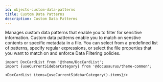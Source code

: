 ```yaml
---
id: objects-custom-data-patterns
title: Custom Data Patterns
description: Custom Data Patterns
---
```




Manages custom data patterns that enable you to filter for sensitive information. Custom data patterns enable you to match on senstive contents
or specific metadata in a file. You can select from a predefined list of patterns, specify regular expressions, or select the file properties
that you want to match on and enforce Data Filtering policies.




```mdx-code-block
import DocCardList from '@theme/DocCardList';
import {useCurrentSidebarCategory} from '@docusaurus/theme-common';

<DocCardList items={useCurrentSidebarCategory().items}/>
```
      